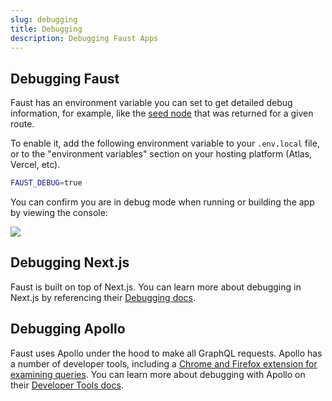 ```yaml
---
slug: debugging
title: Debugging
description: Debugging Faust Apps
---
```


## Debugging Faust

Faust has an environment variable you can set to get detailed debug information, for example, like the [seed node](/docs/faustwp/seed-query) that was returned for a given route.

To enable it, add the following environment variable to your `.env.local` file, or to the "environment variables" section on your hosting platform (Atlas, Vercel, etc).

```bash
FAUST_DEBUG=true
```

You can confirm you are in debug mode when running or building the app by viewing the console:

<img src="/docs/img/debug.png" />

## Debugging Next.js

Faust is built on top of Next.js. You can learn more about debugging in Next.js by referencing their [Debugging docs](https://nextjs.org/docs/advanced-features/debugging).

## Debugging Apollo

Faust uses Apollo under the hood to make all GraphQL requests. Apollo has a number of developer tools, including a [Chrome and Firefox extension for examining queries](https://www.apollographql.com/docs/react/development-testing/developer-tooling/#apollo-client-devtools). You can learn more about debugging with Apollo on their [Developer Tools docs](https://www.apollographql.com/docs/react/development-testing/developer-tooling/).
